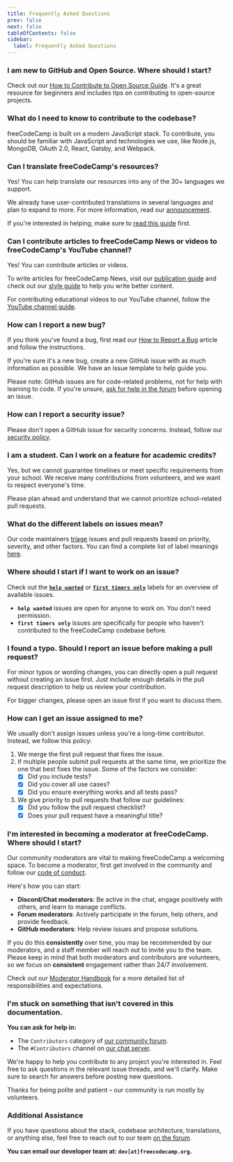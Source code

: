 ```yaml
---
title: Frequently Asked Questions
prev: false
next: false
tableOfContents: false
sidebar:
  label: Frequently Asked Questions
---
```



### I am new to GitHub and Open Source. Where should I start?

Check out our [How to Contribute to Open Source Guide](https://github.com/freeCodeCamp/how-to-contribute-to-open-source). It's a great resource for beginners and includes tips on contributing to open-source projects.

### What do I need to know to contribute to the codebase?

freeCodeCamp is built on a modern JavaScript stack. To contribute, you should be familiar with JavaScript and technologies we use, like Node.js, MongoDB, OAuth 2.0, React, Gatsby, and Webpack.

### Can I translate freeCodeCamp's resources?

Yes! You can help translate our resources into any of the 30+ languages we support.

We already have user-contributed translations in several languages and plan to expand to more. For more information, read our [announcement](https://www.freecodecamp.org/news/help-translate-freecodecamp-language/).

If you're interested in helping, make sure to [read this guide](/how-to-translate-files/) first.

### Can I contribute articles to freeCodeCamp News or videos to freeCodeCamp's YouTube channel?

Yes! You can contribute articles or videos.

To write articles for freeCodeCamp News, visit our [publication guide](https://www.freecodecamp.org/news/how-to-write-for-freecodecamp/) and check out our [style guide](https://www.freecodecamp.org/news/developer-news-style-guide/) to help you write better content.

For contributing educational videos to our YouTube channel, follow the [YouTube channel guide](https://www.freecodecamp.org/news/how-to-contribute-to-the-freecodecamp-community-youtube-channel-b86bce4c865/).

### How can I report a new bug?

If you think you've found a bug, first read our [How to Report a Bug](https://www.freecodecamp.org/news/how-to-report-a-bug-to-freecodecamp/) article and follow the instructions.

If you're sure it's a new bug, create a new GitHub issue with as much information as possible. We have an issue template to help guide you.

Please note: GitHub issues are for code-related problems, not for help with learning to code. If you're unsure, [ask for help in the forum](https://forum.freecodecamp.org) before opening an issue.

### How can I report a security issue?

Please don't open a GitHub issue for security concerns. Instead, follow our [security policy](https://contribute.freecodecamp.org/#/security).

### I am a student. Can I work on a feature for academic credits?

Yes, but we cannot guarantee timelines or meet specific requirements from your school. We receive many contributions from volunteers, and we want to respect everyone's time.

Please plan ahead and understand that we cannot prioritize school-related pull requests.

### What do the different labels on issues mean?

Our code maintainers [triage](https://en.wikipedia.org/wiki/Software_bug#Bug_management) issues and pull requests based on priority, severity, and other factors. You can find a complete list of label meanings [here](https://github.com/freecodecamp/freecodecamp/labels).

### Where should I start if I want to work on an issue?

Check out the [**`help wanted`**](https://github.com/freeCodeCamp/freeCodeCamp/issues?q=is%3Aopen+is%3Aissue+label%3A%22help+wanted%22) or [**`first timers only`**](https://github.com/freeCodeCamp/freeCodeCamp/issues?q=is%3Aopen+is%3Aissue+label%3A%22first+timers+only%22) labels for an overview of available issues.

<Aside type='tip' title="Did you know?">

- **`help wanted`** issues are open for anyone to work on. You don't need permission.
- **`first timers only`** issues are specifically for people who haven't contributed to the freeCodeCamp codebase before.

</Aside>

### I found a typo. Should I report an issue before making a pull request?

For minor typos or wording changes, you can directly open a pull request without creating an issue first. Just include enough details in the pull request description to help us review your contribution.

For bigger changes, please open an issue first if you want to discuss them.

### How can I get an issue assigned to me?

We usually don't assign issues unless you're a long-time contributor. Instead, we follow this policy:

<Steps>

1. We merge the first pull request that fixes the issue.
2. If multiple people submit pull requests at the same time, we prioritize the one that best fixes the issue. Some of the factors we consider:
   - [x] Did you include tests?
   - [x] Did you cover all use cases?
   - [x] Did you ensure everything works and all tests pass?
3. We give priority to pull requests that follow our guidelines:
   - [x] Did you follow the pull request checklist?
   - [x] Does your pull request have a meaningful title?

</Steps>

### I'm interested in becoming a moderator at freeCodeCamp. Where should I start?

Our community moderators are vital to making freeCodeCamp a welcoming space. To become a moderator, first get involved in the community and follow our [code of conduct](https://www.freecodecamp.org/news/code-of-conduct/).

Here's how you can start:

- **Discord/Chat moderators**: Be active in the chat, engage positively with others, and learn to manage conflicts.
- **Forum moderators**: Actively participate in the forum, help others, and provide feedback.
- **GitHub moderators**: Help review issues and propose solutions.

If you do this **consistently** over time, you may be recommended by our moderators, and a staff member will reach out to invite you to the team. Please keep in mind that both moderators and contributors are volunteers, so we focus on **consistent** engagement rather than 24/7 involvement.

Check out our [Moderator Handbook](/moderator-handbook/) for a more detailed list of responsibilities and expectations.

### I'm stuck on something that isn't covered in this documentation.

**You can ask for help in:**

- The `Contributors` category of [our community forum](https://forum.freecodecamp.org/c/contributors).
- The `#Contributors` channel on [our chat server](https://discord.gg/PRyKn3Vbay).

We're happy to help you contribute to any project you're interested in. Feel free to ask questions in the relevant issue threads, and we'll clarify. Make sure to search for answers before posting new questions.

Thanks for being polite and patient – our community is run mostly by volunteers.

### Additional Assistance

If you have questions about the stack, codebase architecture, translations, or anything else, feel free to reach out to our team [on the forum](https://forum.freecodecamp.org/g/team).

**You can email our developer team at: `dev[at]freecodecamp.org`.**
